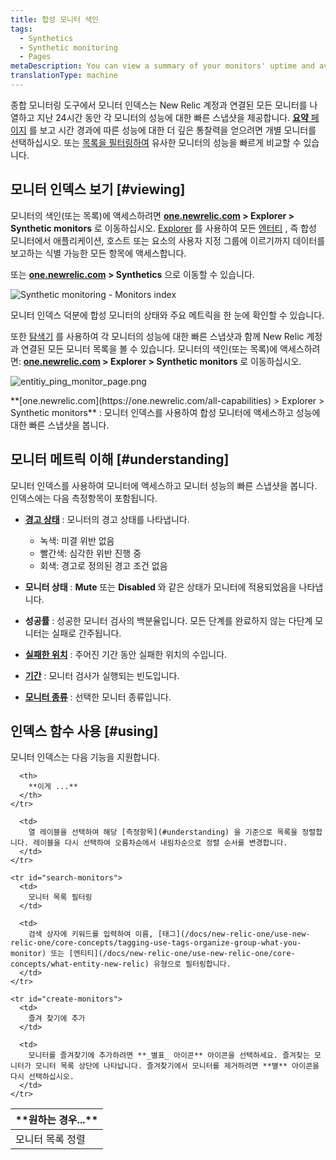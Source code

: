 ```yaml
---
title: 합성 모니터 색인
tags:
  - Synthetics
  - Synthetic monitoring
  - Pages
metaDescription: You can view a summary of your monitors' uptime and average performance and to access monitor details in New Relic's synthetic monitoring.
translationType: machine
---
```




종합 모니터링 도구에서 모니터 인덱스는 New Relic 계정과 연결된 모든 모니터를 나열하고 지난 24시간 동안 각 모니터의 성능에 대한 빠른 스냅샷을 제공합니다. [**요약** 페이지](/docs/synthetics/new-relic-synthetics/dashboards/synthetics-overview-dashboard-view-monitors-performance) 를 보고 시간 경과에 따른 성능에 대한 더 깊은 통찰력을 얻으려면 개별 모니터를 선택하십시오. 또는 [목록을 필터링하여](#search-monitors) 유사한 모니터의 성능을 빠르게 비교할 수 있습니다.

## 모니터 인덱스 보기 [#viewing]

모니터의 색인(또는 목록)에 액세스하려면 **[one.newrelic.com](https://one.newrelic.com/all-capabilities) > Explorer > Synthetic monitors** 로 이동하십시오. [Explorer](/docs/new-relic-one/use-new-relic-one/core-concepts/new-relic-explorer-view-performance-across-apps-services-hosts/) 를 사용하여 모든 [엔터티](/docs/new-relic-one/use-new-relic-one/core-concepts/what-entity-new-relic/) , 즉 합성 모니터에서 애플리케이션, 호스트 또는 요소의 사용자 지정 그룹에 이르기까지 데이터를 보고하는 식별 가능한 모든 항목에 액세스합니다.

또는 **[one.newrelic.com](https://one.newrelic.com) > Synthetics** 으로 이동할 수 있습니다.

<img
  title="Synthetic monitoring - Monitors index"
  alt="Synthetic monitoring - Monitors index"
  src={monitorIndex}
/>

<figcaption>
  모니터 인덱스 덕분에 합성 모니터의 상태와 주요 메트릭을 한 눈에 확인할 수 있습니다.
</figcaption>

또한 [탐색기](/docs/new-relic-one/use-new-relic-one/ui-data/new-relic-one-entity-explorer-view-performance-across-apps-services-hosts) 를 사용하여 각 모니터의 성능에 대한 빠른 스냅샷과 함께 New Relic 계정과 연결된 모든 모니터 목록을 볼 수 있습니다. 모니터의 색인(또는 목록)에 액세스하려면: **[one.newrelic.com](https://one.newrelic.com/all-capabilities) > Explorer > Synthetic monitors** 로 이동하십시오.

<img
  title="Entitiy monitor list"
  alt="entitiy_ping_monitor_page.png"
  src={entitiyPingMonitorPage0}
/>

<figcaption>
  **[one.newrelic.com](https://one.newrelic.com/all-capabilities) > Explorer > Synthetic monitors** : 모니터 인덱스를 사용하여 합성 모니터에 액세스하고 성능에 대한 빠른 스냅샷을 봅니다.
</figcaption>

## 모니터 메트릭 이해 [#understanding]

모니터 인덱스를 사용하여 모니터에 액세스하고 모니터 성능의 빠른 스냅샷을 봅니다. 인덱스에는 다음 측정항목이 포함됩니다.

* [**경고 상태**](/docs/alerts/new-relic-alerts/configuring-alert-policies/identify-entities-without-alert-policies) : 모니터의 경고 상태를 나타냅니다.

  * 녹색: 미결 위반 없음
  * 빨간색: 심각한 위반 진행 중
  * 회색: 경고로 정의된 경고 조건 없음

* **모니터 상태** : **Mute** 또는 **Disabled** 와 같은 상태가 모니터에 적용되었음을 나타냅니다.

* **성공률** : 성공한 모니터 검사의 백분율입니다. 모든 단계를 완료하지 않는 다단계 모니터는 실패로 간주됩니다.

* **[실패한 위치](/docs/synthetics/new-relic-synthetics/using-monitors/adding-editing-monitors#setting-location)** : 주어진 기간 동안 실패한 위치의 수입니다.

* **[기간](/docs/synthetics/new-relic-synthetics/using-monitors/adding-editing-monitors#setting-frequency)** : 모니터 검사가 실행되는 빈도입니다.

* **[모니터 종류](/docs/synthetics/new-relic-synthetics/using-monitors/add-edit-monitors#setting-type)** : 선택한 모니터 종류입니다.

## 인덱스 함수 사용 [#using]

모니터 인덱스는 다음 기능을 지원합니다.

<table>
  <thead>
    <tr>
      <th width={200}>
        **원하는 경우...**
      </th>

      <th>
        **이게 ...**
      </th>
    </tr>
  </thead>

  <tbody>
    <tr id="sort-monitors">
      <td>
        모니터 목록 정렬
      </td>

      <td>
        열 레이블을 선택하여 해당 [측정항목](#understanding) 을 기준으로 목록을 정렬합니다. 레이블을 다시 선택하여 오름차순에서 내림차순으로 정렬 순서를 변경합니다.
      </td>
    </tr>

    <tr id="search-monitors">
      <td>
        모니터 목록 필터링
      </td>

      <td>
        검색 상자에 키워드를 입력하여 이름, [태그](/docs/new-relic-one/use-new-relic-one/core-concepts/tagging-use-tags-organize-group-what-you-monitor) 또는 [엔티티](/docs/new-relic-one/use-new-relic-one/core-concepts/what-entity-new-relic) 유형으로 필터링합니다.
      </td>
    </tr>

    <tr id="create-monitors">
      <td>
        즐겨 찾기에 추가
      </td>

      <td>
        모니터를 즐겨찾기에 추가하려면 **_별표_ 아이콘** 아이콘을 선택하세요. 즐겨찾는 모니터가 모니터 목록 상단에 나타납니다. 즐겨찾기에서 모니터를 제거하려면 **별** 아이콘을 다시 선택하십시오.
      </td>
    </tr>
  </tbody>
</table>